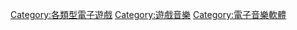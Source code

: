 {{Cat main}}
{{DEFAULTSORT:Music video games}}
[[Category:各類型電子遊戲|Category:各類型電子遊戲]]
[[Category:遊戲音樂|Category:遊戲音樂]]
[[Category:電子音樂軟體|Category:電子音樂軟體]]